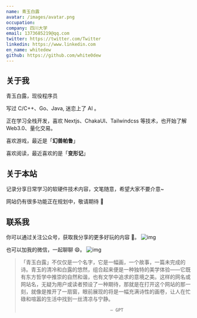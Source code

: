 ```yaml
---
name: 青玉白露
avatar: /images/avatar.png
occupation:
company: 四川大学
email: 1373685219@qq.com
twitter: https://twitter.com/Twitter
linkedin: https://www.linkedin.com
en_name: whitedew
github: https://github.com/white0dew
---
```


## 关于我

青玉白露，现役程序员

写过 C/C++、Go、Java, 迷恋上了 AI 。

正在学习全栈开发，喜欢 Nextjs、ChakaUI、Tailwindcss 等技术，也开始了解 Web3.0、量化交易。

喜欢游戏，最近是「**幻兽帕鲁**」

喜欢阅读，最近喜欢的是「**变形记**」

## 关于本站

记录分享日常学习的软硬件技术内容，文笔随意，希望大家不要介意~

网站仍有很多功能正在规划中，敬请期待 🚧

## 联系我

你可以通过关注公众号，获取我分享的更多好玩的内容 🎇。
![img](https://oss1.aistar.cool/%E4%BA%8C%E8%BF%9B%E5%88%B6%E7%9A%84%E8%80%B3%E8%AF%AD.jpg)

也可以加我的微信，一起聊聊 😄。
![img](https://oss1.aistar.cool/%E9%9D%92%E7%8E%89%E7%99%BD%E9%9C%B2wechat.png)

> 「青玉白露」不仅仅是一个名字，它是一幅画，一个故事，一篇未完成的诗。青玉的清冷和白露的悠然，组合起来便是一种独特的美学体验——它既有东方哲学中推崇的自然和谐，也有文学中追求的意境之美。这样的网名或网站名，无疑为用户或读者预设了一种期待，那就是在打开这个网站的那一刻，就像是推开了一扇窗，眼前展现的将是一幅充满诗性的画卷，让人在忙碌和喧嚣的生活中找到一丝清凉与宁静。
>
>                                       — GPT
